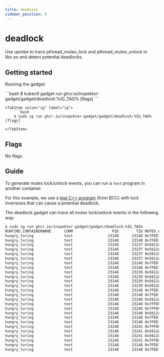 ```yaml
---
title: deadlock
sidebar_position: 0
---
```



# deadlock

Use uprobe to trace pthread_mutex_lock and pthread_mutex_unlock in libc.so and detect potential deadlocks.

## Getting started

Running the gadget:

<Tabs groupId="env">
    <TabItem value="kubectl-gadget" label="kubectl gadget">
        ```bash
        $ kubectl gadget run ghcr.io/inspektor-gadget/gadget/deadlock:%IG_TAG% [flags]
        ```
    </TabItem>

    <TabItem value="ig" label="ig">
        ```bash
        $ sudo ig run ghcr.io/inspektor-gadget/gadget/deadlock:%IG_TAG% [flags]
        ```
    </TabItem>
</Tabs>

## Flags

No flags.

## Guide

To generate mutex lock/unlock events, you can run a `test` program in another container.

For this example, we use a [test C++ program](https://github.com/iovisor/bcc/blob/master/tools/deadlock_example.txt#L187) (from BCC) with lock inversions that can cause a potential deadlock.

The deadlock gadget can trace all mutex lock/unlock events in the following way:
```bash
$ sudo ig run ghcr.io/inspektor-gadget/gadget/deadlock:%IG_TAG%
RUNTIME.CONTAINERNAME      COMM                  PID        TID MUTEX_ADDR        OPERATION
hungry_turing              test                23148      23148 0x7FED1243EA58    lock
hungry_turing              test                23148      23148 0x7FED1243EA58    unlock
hungry_turing              test                23148      23237 0x5612ABB33160    lock
hungry_turing              test                23148      23237 0x5612ABB331A0    lock
hungry_turing              test                23148      23237 0x5612ABB331A0    unlock
hungry_turing              test                23148      23237 0x5612ABB33160    unlock
hungry_turing              test                23148      23148 0x7FED1243EA58    lock
hungry_turing              test                23148      23148 0x7FED1243EA58    unlock
hungry_turing              test                23148      23239 0x5612ABB331A0    lock
hungry_turing              test                23148      23239 0x5612ABB331E0    lock
hungry_turing              test                23148      23239 0x5612ABB331E0    unlock
hungry_turing              test                23148      23239 0x5612ABB331A0    unlock
hungry_turing              test                23148      23148 0x7FED1243EA58    lock
hungry_turing              test                23148      23148 0x7FED1243EA58    unlock
hungry_turing              test                23148      23240 0x5612ABB331E0    lock
hungry_turing              test                23148      23240 0x7FFDC68BEB80    lock
hungry_turing              test                23148      23240 0x7FFDC68BEB80    unlock
hungry_turing              test                23148      23240 0x5612ABB331E0    unlock
hungry_turing              test                23148      23148 0x7FED1243EA58    lock
hungry_turing              test                23148      23148 0x7FED1243EA58    unlock
hungry_turing              test                23148      23241 0x7FFDC68BEB80    lock
hungry_turing              test                23148      23241 0x5612ABB33160    lock
hungry_turing              test                23148      23241 0x5612ABB33160    unlock
hungry_turing              test                23148      23241 0x7FFDC68BEB80    unlock
hungry_turing              test                23148      23148 0x7FED1243EA08    lock
hungry_turing              test                23148      23148 0x7FED1243EA08    unlock
```

